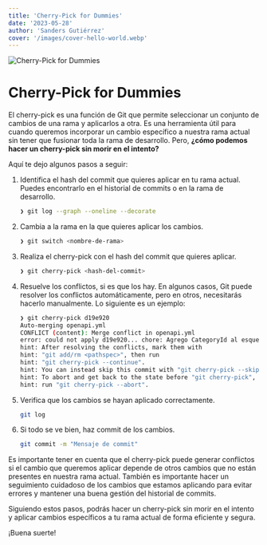 ```yaml
---
title: 'Cherry-Pick for Dummies'
date: '2023-05-28'
author: 'Sanders Gutiérrez'
cover: '/images/cover-hello-world.webp'
---
```


![Cherry-Pick for Dummies](/images/cover-hello-world.webp)

# Cherry-Pick for Dummies

El cherry-pick es una función de Git que permite seleccionar un conjunto de cambios de una rama y aplicarlos a otra. Es una herramienta útil para cuando queremos incorporar un cambio específico a nuestra rama actual sin tener que fusionar toda la rama de desarrollo. Pero, **¿cómo podemos hacer un cherry-pick sin morir en el intento?**

Aquí te dejo algunos pasos a seguir:

1. Identifica el hash del commit que quieres aplicar en tu rama actual. Puedes encontrarlo en el historial de commits o en la rama de desarrollo.

   ```bash
   ❯ git log --graph --oneline --decorate
   ```

2. Cambia a la rama en la que quieres aplicar los cambios.

   ```bash
   ❯ git switch <nombre-de-rama>
   ```

3. Realiza el cherry-pick con el hash del commit que quieres aplicar.

   ```bash
   ❯ git cherry-pick <hash-del-commit>
   ```

4. Resuelve los conflictos, si es que los hay. En algunos casos, Git puede resolver los conflictos automáticamente, pero en otros, necesitarás hacerlo manualmente. Lo siguiente es un ejemplo:

   ```bash
   ❯ git cherry-pick d19e920
   Auto-merging openapi.yml
   CONFLICT (content): Merge conflict in openapi.yml
   error: could not apply d19e920... chore: Agrego CategoryId al esquema de la API.
   hint: After resolving the conflicts, mark them with
   hint: "git add/rm <pathspec>", then run
   hint: "git cherry-pick --continue".
   hint: You can instead skip this commit with "git cherry-pick --skip".
   hint: To abort and get back to the state before "git cherry-pick",
   hint: run "git cherry-pick --abort".
   ```

5. Verifica que los cambios se hayan aplicado correctamente.

   ```bash
   git log
   ```

6. Si todo se ve bien, haz commit de los cambios.

   ```bash
   git commit -m "Mensaje de commit"
   ```

Es importante tener en cuenta que el cherry-pick puede generar conflictos si el cambio que queremos aplicar depende de otros cambios que no están presentes en nuestra rama actual. También es importante hacer un seguimiento cuidadoso de los cambios que estamos aplicando para evitar errores y mantener una buena gestión del historial de commits.

Siguiendo estos pasos, podrás hacer un cherry-pick sin morir en el intento y aplicar cambios específicos a tu rama actual de forma eficiente y segura.

¡Buena suerte!

